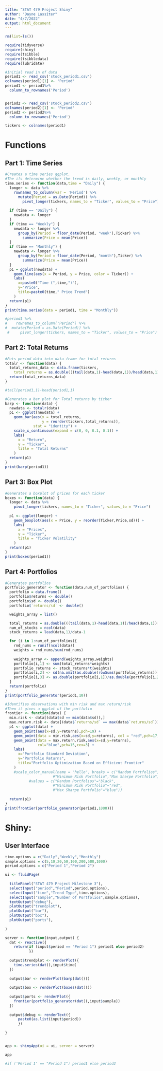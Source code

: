 ```yaml
---
title: "STAT 479 Project Shiny"
author: "Dayne Lassiter"
date: "4/7/2022"
output: html_document
---
```


```r
rm(list=ls())
```

```r
require(tidyverse)
require(shiny)
require(tsibble)
require(tsibbledata)
require(lubridate)
```



```r
#Initial read in of data
period1 <- read_csv('stock_period1.csv')
colnames(period1)[1] <- 'Period'
period1 <- period1%>%
  column_to_rownames('Period')


period2 <- read_csv('stock_period2.csv')
colnames(period2)[1] <- 'Period'
period2 <- period2%>%
  column_to_rownames('Period')

tickers <- colnames(period1)

```



# Functions

## Part 1: Time Series

```r
#Creates a time series ggplot.
#The ifs determine whether the trend is daily, weekly, or monthly
time.series <- function(data,time = "Daily") {
  longer <- data %>%
    rownames_to_column(var = 'Period') %>%
      mutate(Period = as.Date(Period)) %>%
        pivot_longer(tickers, names_to = "Ticker", values_to = "Price")
  
  if (time == "Daily") {
    newdata <- longer
  }
  if (time == "Weekly") {
    newdata <- longer %>%
      group_by(Period = floor_date(Period, "week"),Ticker) %>%
        summarize(Price = mean(Price))
  }
  if (time == "Monthly") {
    newdata <- longer %>%
      group_by(Period = floor_date(Period, "month"),Ticker) %>%
        summarize(Price = mean(Price))
  }
  p1 = ggplot(newdata) +
    geom_line(aes(x = Period, y = Price, color = Ticker)) +
    labs(
      x=paste0("Time (",time,")"),
      y="Price",
      title=paste0(time," Price Trend")
    )
  return(p1)
}
print(time.series(data = period1, time = "Monthly"))
```

```r
#period1 %>%
#    rownames_to_column('Period') %>%
#  mutate(Period = as.Date(Period)) %>%
 #     pivot_longer(tickers, names_to = "Ticker", values_to = "Price")
```




## Part 2: Total Returns

```r
#Puts period data into data frame for total returns
totalr <- function(data) {
  total_returns_data <- data.frame(tickers,
    total_returns = as.double(((tail(data,1)-head(data,1))/head(data,1))[1,]))
  return(total_returns_data)
}
```

```r
#tail(period1,1)-head(period1,1)
```



```r
#Generates a bar plot for Total returns by ticker
barp <- function(data) {
  newdata <- totalr(data)
  p1 <- ggplot(newdata) +
    geom_bar(aes(x = total_returns,
                 y = reorder(tickers,total_returns)),
             stat = "identity") +
    scale_x_continuous(expand = c(0, 0, 0.1, 0.1)) +
    labs(
      x = "Return",
      y = "Ticker",
      title = "Total Returns"
    )
  return(p1)
}
print(barp(period1))
```












## Part 3: Box Plot

```r
#Generates a boxplot of prices for each ticker
boxes <- function(data) {
  longer <- data %>%
    pivot_longer(tickers, names_to = "Ticker", values_to = "Price")
  
  p1 <- ggplot(longer) +
    geom_boxplot(aes(x = Price, y = reorder(Ticker,Price,sd))) +
    labs(
      x = "Prices",
      y = "Ticker",
      title = "Ticker Volatility"
    )
  return(p1)
}
print(boxes(period1))
```


## Part 4: Portfolios

```r
#Generates portfolios
portfolio_generator <- function(data,num_of_portfolios) {
  portfolio = data.frame()
  portfolio$returns <- double()
  portfolio$sd <- double()
  portfolio$`returns/sd` <- double()

  weights_array = list()

  total_returns = as.double(((tail(data,1)-head(data,1))/head(data,1))[1,])
  num_of_stocks = ncol(data)
  stock_returns = lead(data,1)/data-1

  for (i in 1:num_of_portfolios){
    rnd_nums = runif(ncol(data))
    weights = rnd_nums/sum(rnd_nums)
    
    weights_array <- append(weights_array,weights)
    portfolio[i,1] <- sum(total_returns*weights)
    portfolio_returns <- stock_returns*t(weights)
    portfolio[i,2] <- sd(na.omit(as.double(rowSums(portfolio_returns))))
    portfolio[i,3] <- as.double(portfolio[i,1])/as.double(portfolio[i,2])
  }
  return(portfolio)
}
print(portfolio_generator(period1,10))
```

```r
#Identifies observations with min risk and max return/risk
#Then it gives a ggplot of the portfolio
frontier <- function(data) {
  min.risk <- data[(data$sd == min(data$sd)),]
  max.return.risk <- data[(data$`returns/sd` == max(data$`returns/sd`)),]
  p1 <- ggplot(data) +
    geom_point(aes(x=sd,y=returns),pch=19) +
    geom_point(data = min.risk,aes(x=sd,y=returns), col = "red",pch=17,cex=3) +
    geom_point(data = max.return.risk,aes(x=sd,y=returns),
               col="blue",pch=15,cex=3) +
    labs(
      x="Portfolio Standard Deviation",
      y="Portfolio Returns",
      title="Portfolio Optimization Based on Efficient Frontier"
    )
    #scale_color_manual(name = "hello", breaks = c("Random Portfolios",
                      #"Minimum Risk Portfolio","Max Sharpe Portfolio"),
           #values = c("Random Portfolios"="black",
                      #"Minimum Risk Portfolio"="red",
                      #"Max Sharpe Portfolio"="blue"))
    
  return(p1)
}
print(frontier(portfolio_generator(period1,1000)))
```




# Shiny:

## User Interface

```r
time.options = c("Daily","Weekly","Monthly")
sample.options = c(5,10,20,50,100,200,500,1000)
period.options = c("Period 1","Period 2")

ui <- fluidPage(
  
  titlePanel("STAT 479 Project Milestone 3"),
  selectInput("period","Period",period.options),
  selectInput("time","Trend Type",time.options),
  selectInput("sample","Number of Portfolios",sample.options),
  textOutput("debug"),
  plotOutput("trendplot"),
  plotOutput("bar"),
  plotOutput("box"),
  plotOutput("ports"),
  
)

server <- function(input,output) {
  dat <- reactive({
    return(if (input$period == "Period 1") period1 else period2)
           })
  
  output$trendplot <- renderPlot({
    time.series(dat(),input$time)
  })
  
  output$bar <- renderPlot(barp(dat()))
  
  output$box <- renderPlot(boxes(dat()))
  
  output$ports <- renderPlot({
    frontier(portfolio_generator(dat(),input$sample))
  })
  
  output$debug <- renderText({
      paste0(as.list(input$period))
      })
  
}


app <- shinyApp(ui = ui, server = server)

app
```
```r

#if ('Period 1' == "Period 1") period1 else period2
```

















